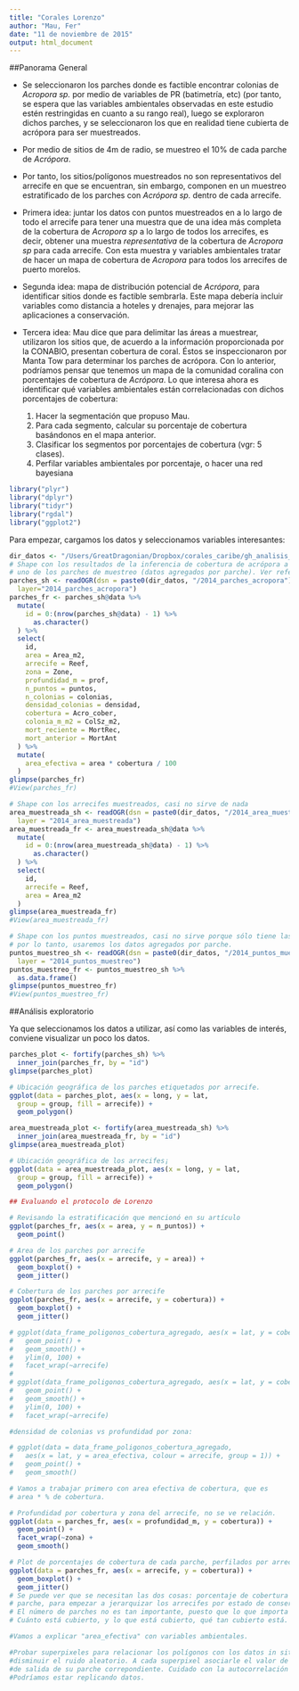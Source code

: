 ```yaml
---
title: "Corales Lorenzo"
author: "Mau, Fer"
date: "11 de noviembre de 2015"
output: html_document
---
```


##Panorama General

+ Se seleccionaron los parches donde es factible encontrar colonias de _Acropora sp._
por medio de variables de PR (batimetría, etc) (por tanto, se espera que las
variables ambientales observadas en este estudio estén restringidas en cuanto a
su rango real), luego se exploraron dichos parches, y se seleccionaron los que en
realidad tiene cubierta de acrópora para ser muestreados.

+ Por medio de sitios de 4m de radio, se muestreo el 10% de cada parche de _Acrópora_.

+ Por tanto, los sitios/polígonos muestreados no son representativos del arrecife
en que se encuentran, sin embargo, componen en un muestreo estratificado de los
parches con _Acrópora sp._ dentro de cada arrecife.

+ Primera idea: juntar los datos con puntos muestreados en a lo largo de todo el 
arrecife para tener una muestra que de una idea más completa de la cobertura
de _Acropora sp_ a lo largo de todos los arrecifes, es decir, obtener una muestra
_representativa_ de la cobertura de _Acropora sp_ para cada arrecife. Con esta
muestra y variables ambientales tratar de hacer un mapa de cobertura de _Acropora_
para todos los arrecifes de puerto morelos.

+ Segunda idea: mapa de distribución potencial de _Acrópora_, para identificar
sitios donde es factible sembrarla. Este mapa debería incluir variables como
distancia a hoteles y drenajes, para mejorar las aplicaciones a conservación.

+ Tercera idea: Mau dice que para delimitar las áreas a muestrear, utilizaron
los sitios que, de acuerdo a la información proporcionada por la CONABIO, presentan
cobertura de coral. Éstos se inspeccionaron por Manta Tow para determinar los parches
de acrópora. Con lo anterior, podríamos pensar que tenemos un mapa de la comunidad
coralina con porcentajes de cobertura de _Acrópora_. Lo que interesa ahora es
identificar qué variables ambientales están correlacionadas con dichos porcentajes
de cobertura:
    1. Hacer la segmentación que propuso Mau.
    2. Para cada segmento, calcular su porcentaje de cobertura basándonos en el
    mapa anterior.
    3. Clasificar los segmentos por porcentajes de cobertura (vgr: 5 clases).
    4. Perfilar variables ambientales por porcentaje, o hacer una red bayesiana


```r
library("plyr")
library("dplyr")
library("tidyr")
library("rgdal")
library("ggplot2")
```

Para empezar, cargamos los datos y seleccionamos variables interesantes:

```r

dir_datos <- "/Users/GreatDragonian/Dropbox/corales_caribe/gh_analisis_acroporas/datos"
# Shape con los resultados de la inferencia de cobertura de acrópora a cada
# uno de los parches de muestreo (datos agregados por parche). Ver referencias/pdfs
parches_sh <- readOGR(dsn = paste0(dir_datos, "/2014_parches_acropora"),
  layer="2014_parches_acropora")
parches_fr <- parches_sh@data %>%
  mutate(
    id = 0:(nrow(parches_sh@data) - 1) %>%
      as.character()
  ) %>%
  select(
    id,
    area = Area_m2,
    arrecife = Reef,
    zona = Zone,
    profundidad_m = prof,
    n_puntos = puntos,
    n_colonias = colonias,
    densidad_colonias = densidad,
    cobertura = Acro_cober,
    colonia_m_m2 = ColSz_m2,
    mort_reciente = MortRec,
    mort_anterior = MortAnt
  ) %>%
  mutate(
    area_efectiva = area * cobertura / 100
  )
glimpse(parches_fr)
#View(parches_fr)

# Shape con los arrecifes muestreados, casi no sirve de nada
area_muestreada_sh <- readOGR(dsn = paste0(dir_datos, "/2014_area_muestreada"),
  layer = "2014_area_muestreada")
area_muestreada_fr <- area_muestreada_sh@data %>%
  mutate(
    id = 0:(nrow(area_muestreada_sh@data) - 1) %>%
      as.character()
  ) %>%
  select(
    id,
    arrecife = Reef,
    area = Area_m2
  )
glimpse(area_muestreada_fr)
#View(area_muestreada_fr)

# Shape con los puntos muestreados, casi no sirve porque sólo tiene las coordenadas,
# por lo tanto, usaremos los datos agregados por parche.
puntos_muestreo_sh <- readOGR(dsn = paste0(dir_datos, "/2014_puntos_muestreo"),
  layer = "2014_puntos_muestreo")
puntos_muestreo_fr <- puntos_muestreo_sh %>%
  as.data.frame()
glimpse(puntos_muestreo_fr)
#View(puntos_muestreo_fr)
```

##Análisis exploratorio

Ya que seleccionamos los datos a utilizar, así como las variables de interés,
conviene visualizar un poco los datos.

```r
parches_plot <- fortify(parches_sh) %>%
  inner_join(parches_fr, by = "id")
glimpse(parches_plot)

# Ubicación geográfica de los parches etiquetados por arrecife.
ggplot(data = parches_plot, aes(x = long, y = lat,
  group = group, fill = arrecife)) +
  geom_polygon()

area_muestreada_plot <- fortify(area_muestreada_sh) %>%
  inner_join(area_muestreada_fr, by = "id")
glimpse(area_muestreada_plot)

# Ubicación geográfica de los arrecifes¡
ggplot(data = area_muestreada_plot, aes(x = long, y = lat,
  group = group, fill = arrecife)) +
  geom_polygon()

## Evaluando el protocolo de Lorenzo

# Revisando la estratificación que mencionó en su artículo
ggplot(parches_fr, aes(x = area, y = n_puntos)) +
  geom_point()

# Area de los parches por arrecife
ggplot(parches_fr, aes(x = arrecife, y = area)) +
  geom_boxplot() +
  geom_jitter()

# Cobertura de los parches por arrecife
ggplot(parches_fr, aes(x = arrecife, y = cobertura)) +
  geom_boxplot() +
  geom_jitter()

# ggplot(data_frame_poligonos_cobertura_agregado, aes(x = lat, y = cobertura, colour = area))  +
#   geom_point() +
#   geom_smooth() +
#   ylim(0, 100) + 
#   facet_wrap(~arrecife)
# 
# ggplot(data_frame_poligonos_cobertura_agregado, aes(x = lat, y = cobertura)) +
#   geom_point() +
#   geom_smooth() +
#   ylim(0, 100) + 
#   facet_wrap(~arrecife)

#densidad de colonias vs profundidad por zona:

# ggplot(data = data_frame_poligonos_cobertura_agregado,
#   aes(x = lat, y = area_efectiva, colour = arrecife, group = 1)) +
#   geom_point() +
#   geom_smooth()

# Vamos a trabajar primero con area efectiva de cobertura, que es
# area * % de cobertura.

# Profundidad por cobertura y zona del arrecife, no se ve relación.
ggplot(data = parches_fr, aes(x = profundidad_m, y = cobertura)) +
  geom_point() +
  facet_wrap(~zona) +
  geom_smooth()

# Plot de porcentajes de cobertura de cada parche, perfilados por arrecife
ggplot(data = parches_fr, aes(x = arrecife, y = cobertura)) +
  geom_boxplot() +
  geom_jitter()
# Se puede ver que se necesitan las dos cosas: porcentaje de cobertura y área del
# parche, para empezar a jerarquizar los arrecifes por estado de conservación de acrópora.
# El número de parches no es tan importante, puesto que lo que importa es el área cubierta.
# Cuánto está cubierto, y lo que está cubierto, qué tan cubierto está.

#Vamos a explicar "area_efectiva" con variables ambientales.

#Probar superpixeles para relacionar los polígonos con los datos in situ,
#disminuir el ruido aleatorio. A cada superpixel asociarle el valor de la variable
#de salida de su parche correpondiente. Cuidado con la autocorrelación espacial.
#Podríamos estar replicando datos.

```